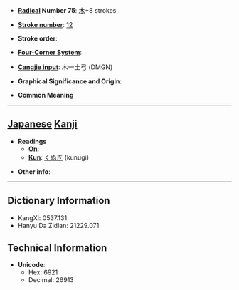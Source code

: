 * '''[[Wiktionary:Chinese radical index| Radical]] Number 75''': [[Wiktionary:Chinese radical index 木|木]]+8 strokes

* '''[[Wiktionary:Chinese total strokes index|Stroke number]]''': [[Wiktionary:Chinese total strokes index 12|12]]

* '''Stroke order''': 

* '''[[Wiktionary:Chinese four corner index|Four-Corner System]]''': 

* '''[[Wiktionary:Chinese Cangjie index|Cangjie input]]''': 木一土弓 (DMGN)

* '''Graphical Significance and Origin''': 

* '''Common Meaning'''

----

== [[Japanese]] [[Kanji]] ==

* '''Readings'''
** '''[[On]]''': 
** '''[[Kun]]''': [[くぬぎ]] (kunugi)

* '''Other info''':  

----

== Dictionary Information ==

* KangXi: 0537.131
* Hanyu Da Zidian: 21229.071

== Technical Information ==

* '''Unicode''':
** Hex: 6921
** Decimal: 26913